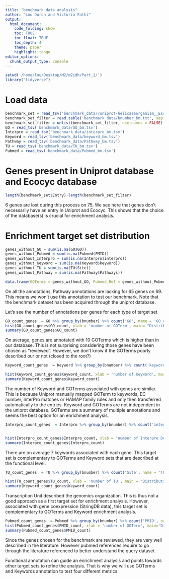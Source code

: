 ```yaml
---
title: "benchmark data analysis"
author: "Lou Duron and Victoria Fathi"
output:
  html_document:
    code_folding: show
    toc: TRUE
    toc_float: TRUE
    toc_depth: 4
    theme: paper
    highlight: tango
editor_options: 
  chunk_output_type: console
---
```


```r
setwd('/home/lou/Desktop/M2/m2idh/Part_2/')
library("tidyverse")
```

# Load data
```r
benchmark_set = read_tsv('benchmark_data//uniprot-helicaseorganism__EscherichiacolistrainK12ECOLI--.tab')
benchmark_set_filter = read.table('benchmark_data/bnumber_bm.txt', sep = "" , header = F)
benchmark_set_filter = unlist(benchmark_set_filter, use.names = FALSE)
GO = read_tsv('benchmark_data/GO_bm.tsv')
Interpro = read_tsv('benchmark_data/interpro_bm.tsv')
Keyword = read_tsv('benchmark_data/keyword_bm.tsv')
Pathway = read_tsv('benchmark_data/Pathway_bm.tsv')
TU = read_tsv('benchmark_data/TU_bm.tsv')
Pubmed = read_tsv('benchmark_data/Pubmed_bm.tsv')
```


# Genes present in Uniprot database and Ecocyc database
```r
length(benchmark_set$Entry)-length(benchmark_set_filter)
```
6 genes are lost during this process on 75. We see here that genes don't necessarily have an entry in Uniprot and Ecocyc. This shows that the choice of the database(s) is crucial for enrichment analysis.

# Enrichment target set distribution

```r
genes_without_GO = sum(is.na(GO$GO))
genes_without_Pubmed = sum(is.na(Pubmed$PMID))
genes_without_Interpro = sum(is.na(Interpro$interpro))
genes_without_Keyword = sum(is.na(Keyword$keyword))
genes_without_TU = sum(is.na(TU$Site))
genes_without_Pathway = sum(is.na(Pathway$Pathways))
```

```r
data.frame(GOTerms = genes_without_GO, Pubmed_Ref = genes_without_Pubmed, Interpro_domains = genes_without_Interpro, Keyword_annotation = genes_without_Keyword, TU_annotations = genes_without_TU, Pathway_annotation =  genes_without_Pathway )
```
On all the annotations, Pathway annotations are lacking for 65 genes on 69. This means we won't use this annotation to test our benchmark. Note that the benchmark dataset has been acquired through the uniprot database.

Let's see the number of annotations per genes for each type of target set
```r
GO_count_genes  = GO %>% group_by(bnumber) %>% count('GO', name = 'GO_count') %>% select(bnumber, GO_count) %>% arrange(GO_count) %>% group_by(GO_count) %>% count('bnumber', name = 'bnumber_count') %>% select (GO_count, bnumber_count)
hist(GO_count_genes$GO_count, xlab = 'number of GOTerm', main= "Distribution of the number of GOTerms in genes annotation")
summary(GO_count_genes$GO_count)
```
On average, genes are annotated with 10 GOTerms which is higher than in our database. 
This is not surprising considering those genes have been chosen as "reviewed".
However, we don't know if the GOTerms poorly described our  or not (closed to the root?)

```r
Keyword_count_genes  = Keyword %>% group_by(bnumber) %>% count('keyword', name = 'Keyword_count') %>% select(bnumber, Keyword_count) %>% arrange(Keyword_count) %>% group_by(Keyword_count) %>% count('bnumber', name = 'bnumber_count') %>% select (Keyword_count, bnumber_count)

hist(Keyword_count_genes$Keyword_count, xlab = 'number of Keyword', main = 'Distribution of the number of Keyword in genes annotation')
summary(Keyword_count_genes$Keyword_count)
```
The number of Keyword and GOTerms associated with genes are similar. This is because
Uniprot manually mapped GOTerm to keywords, EC number, InterPro matches or HAMAP family rules and only then transferred automatically to the entries. Keyword and GOTerms are not independent in the uniprot database. GOTerms are a summary of multiple annotations and seems the best option for an enrichment analysis. 

```r
Interpro_count_genes  = Interpro %>% group_by(bnumber) %>% count('interpro', name = 'Interpro_count') %>% select(bnumber, Interpro_count) %>% arrange(Interpro_count) %>% group_by(Interpro_count) %>% count('bnumber', name = 'bnumber_count') %>% select (Interpro_count, bnumber_count)


hist(Interpro_count_genes$Interpro_count, xlab = 'number of Interpro Domain annotated', main="Distribution of the number of Interpro in genes annotation", breaks=4)
summary(Interpro_count_genes$Interpro_count)
```
There are on average 7 keywords associated with each gene. This target set is complementary to GOTerms and Keyword sets that are described at the functional level.


```r
TU_count_genes  = TU %>% group_by(bnumber) %>% count('Site', name = 'TU_count') %>% select(bnumber, TU_count) %>% arrange(TU_count) %>% group_by(TU_count) %>% count('bnumber', name = 'bnumber_count') %>% select (TU_count, bnumber_count)

hist(TU_count_genes$TU_count, xlab = 'number of TU', main = "Distribution of the number of TU in genes annotation ")
summary(Keyword_count_genes$Keyword_count)
```
Transcription Unit described the genomics organization. This is thus not a good approach as a first target set for enrichment analysis. However, associated with gene coexpression (StringDB data), this target set is complementary to GOTerms and Keyword enrichment analysis.

```r
Pubmed_count_genes  = Pubmed %>% group_by(bnumber) %>% count('PMID', name = 'PMID_count') %>% select(bnumber, PMID_count) %>% arrange(PMID_count) %>% group_by(PMID_count) %>% count('bnumber', name = 'bnumber_count') %>% select (PMID_count, bnumber_count)
hist(Pubmed_count_genes$PMID_count, xlab = 'number of GOTerm', main='Distribution of the number of Pubmed references in genes annotation')
summary(Pubmed_count_genes$PMID_count)
```
Since the genes chosen for the benchmark are reviewed, they are very well described in the literature. However pubmed references require to go through the literature referenced to better understand the query dataset. 

Functional annotation can guide an enrichment analysis and points towards other target sets to refine the analysis. That is why we will use GOTerms and Keywords annotation to test four different metrics.  




